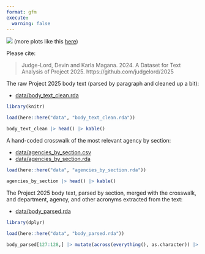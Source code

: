 ```yaml
---
format: gfm
execute:
  warning: false
---
```


![](docs/term_counts_files/figure-html/woke-1.png)
(more plots like this [here](https://judgelord.github.io/2025/term_counts))


Please cite: 

> Judge-Lord, Devin and Karla Magana. 2024. A Dataset for Text Analysis of Project 2025. https://github.com/judgelord/2025


The raw Project 2025 body text (parsed by paragraph and cleaned up a bit): 

- [data/body_text_clean.rda](data/body_text_clean.rda)

```r
library(knitr)

load(here::here("data", "body_text_clean.rda"))

body_text_clean |> head() |> kable()
```


A hand-coded crosswalk of the most relevant agency by section: 

- [data/agencies_by_section.csv](data/agencies_by_section.csv)
- [data/agencies_by_section.rda](data/agencies_by_section.rda)

```r
load(here::here("data", "agencies_by_section.rda"))

agencies_by_section |> head() |> kable()
```

The Project 2025 body text, parsed by section, merged with the crosswalk, and department, agency, and other acronyms extracted from the text:

- [data/body_parsed.rda](data/body_parsed.rda)

```r
library(dplyr)

load(here::here("data", "body_parsed.rda"))

body_parsed[127:128,] |> mutate(across(everything(), as.character)) |> kable()
```


